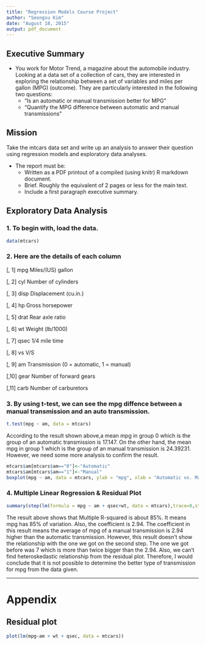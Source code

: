 ```yaml
---
title: "Regression Models Course Project"
author: "Seongsu Kim"
date: "August 18, 2015"
output: pdf_document
---
```


## Executive Summary
* You work for Motor Trend, a magazine about the automobile industry. Looking at a data set of a collection of cars, they are interested in exploring the relationship between a set of variables and miles per gallon (MPG) (outcome). They are particularly interested in the following two questions:
    + "Is an automatic or manual transmission better for MPG"
    + "Quantify the MPG difference between automatic and manual transmissions"
    

## Mission
Take the mtcars data set and write up an analysis to answer their question using regression models and exploratory data analyses.

* The report must be:
    + Written as a PDF printout of a compiled (using knitr) R markdown document.
    + Brief. Roughly the equivalent of 2 pages or less for the main text. 
    + Include a first paragraph executive summary.
    

## Exploratory Data Analysis
### 1. To begin with, load the data.

```r
data(mtcars)
```

### 2. Here are the details of each column

[, 1]	 mpg	 Miles/(US) gallon

[, 2]	 cyl	 Number of cylinders

[, 3]	 disp	 Displacement (cu.in.)

[, 4]	 hp	 Gross horsepower

[, 5]	 drat	 Rear axle ratio

[, 6]	 wt	 Weight (lb/1000)

[, 7]	 qsec	 1/4 mile time

[, 8]	 vs	 V/S

[, 9]	 am	 Transmission (0 = automatic, 1 = manual)

[,10]	 gear	 Number of forward gears

[,11]	 carb	 Number of carburetors

### 3. By using t-test, we can see the mpg diffence between a manual transmission and an auto transmission.
```r
t.test(mpg ~ am, data = mtcars)
```

According to the result shown above,a mean mpg in group 0 which is the group of an automatic transmission is 17.147.
On the other hand, the mean mpg in group 1 which is the group of an manual transmission is 24.39231.
However, we need some more analysis to confirm the result.

```r
mtcars$am[mtcars$am=="0"]<-"Automatic"
mtcars$am[mtcars$am=="1"]<-"Manual"
boxplot(mpg ~ am, data = mtcars, ylab = "mpg", xlab = "Automatic vs. Manual")
```



### 4. Multiple Linear Regression & Residual Plot
```r
summary(step(lm(formula = mpg ~ am + qsec+wt, data = mtcars),trace=0,steps=100000))
```
The result above shows that Multiple R-squared is about 85%. It means mpg has 85% of variation.
Also, the coefficient is 2.94. The coefficient in this result means the average of mpg of a manual transmission is 
2.94 higher than the automatic transmission. However, this result doesn't show the relationship with the 
one we got on the second step. The one we got before was 7 which is more than twice bigger than the 2.94.
Also, we can't find heteroskedastic relationship from the residual plot. 
Therefore, I would conclude that it is not possible to determine the better type of transmission for mpg from the data given.  


-----

\newpage


# Appendix


## Residual plot
```r
plot(lm(mpg~am + wt + qsec, data = mtcars))
```